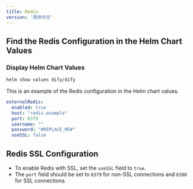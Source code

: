 ```yaml
---
title: Redis
version: '简体中文'
---
```


## Find the Redis Configuration in the Helm Chart Values

### Display Helm Chart Values
```bash
helm show values dify/dify
```

This is an example of the Redis configuration in the Helm chart values.
```yaml
externalRedis:
  enabled: true
  host: "redis.example"
  port: 6379
  username: ""
  password: "#REPLACE_ME#"
  useSSL: false
```

## Redis SSL Configuration
- To enable Redis with SSL, set the `useSSL` field to `true`.
- The `port` field should be set to `6379` for non-SSL connections and `6380` for SSL connections.

